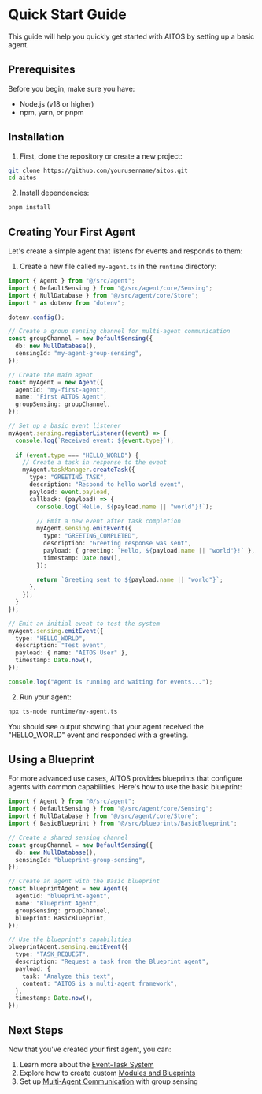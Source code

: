 # Quick Start Guide

This guide will help you quickly get started with AITOS by setting up a basic agent.

## Prerequisites

Before you begin, make sure you have:

- Node.js (v18 or higher)
- npm, yarn, or pnpm

## Installation

1. First, clone the repository or create a new project:

```bash
git clone https://github.com/yourusername/aitos.git
cd aitos
```

2. Install dependencies:

```bash
pnpm install
```

## Creating Your First Agent

Let's create a simple agent that listens for events and responds to them:

1. Create a new file called `my-agent.ts` in the `runtime` directory:

```typescript
import { Agent } from "@/src/agent";
import { DefaultSensing } from "@/src/agent/core/Sensing";
import { NullDatabase } from "@/src/agent/core/Store";
import * as dotenv from "dotenv";

dotenv.config();

// Create a group sensing channel for multi-agent communication
const groupChannel = new DefaultSensing({
  db: new NullDatabase(),
  sensingId: "my-agent-group-sensing",
});

// Create the main agent
const myAgent = new Agent({
  agentId: "my-first-agent",
  name: "First AITOS Agent",
  groupSensing: groupChannel,
});

// Set up a basic event listener
myAgent.sensing.registerListener((event) => {
  console.log(`Received event: ${event.type}`);
  
  if (event.type === "HELLO_WORLD") {
    // Create a task in response to the event
    myAgent.taskManager.createTask({
      type: "GREETING_TASK",
      description: "Respond to hello world event",
      payload: event.payload,
      callback: (payload) => {
        console.log(`Hello, ${payload.name || "world"}!`);
        
        // Emit a new event after task completion
        myAgent.sensing.emitEvent({
          type: "GREETING_COMPLETED",
          description: "Greeting response was sent",
          payload: { greeting: `Hello, ${payload.name || "world"}!` },
          timestamp: Date.now(),
        });
        
        return `Greeting sent to ${payload.name || "world"}`;
      },
    });
  }
});

// Emit an initial event to test the system
myAgent.sensing.emitEvent({
  type: "HELLO_WORLD",
  description: "Test event",
  payload: { name: "AITOS User" },
  timestamp: Date.now(),
});

console.log("Agent is running and waiting for events...");
```

2. Run your agent:

```bash
npx ts-node runtime/my-agent.ts
```

You should see output showing that your agent received the "HELLO_WORLD" event and responded with a greeting.

## Using a Blueprint

For more advanced use cases, AITOS provides blueprints that configure agents with common capabilities. Here's how to use the basic blueprint:

```typescript
import { Agent } from "@/src/agent";
import { DefaultSensing } from "@/src/agent/core/Sensing";
import { NullDatabase } from "@/src/agent/core/Store";
import { BasicBlueprint } from "@/src/blueprints/BasicBlueprint";

// Create a shared sensing channel
const groupChannel = new DefaultSensing({
  db: new NullDatabase(),
  sensingId: "blueprint-group-sensing",
});

// Create an agent with the Basic blueprint
const blueprintAgent = new Agent({
  agentId: "blueprint-agent",
  name: "Blueprint Agent",
  groupSensing: groupChannel,
  blueprint: BasicBlueprint,
});

// Use the blueprint's capabilities
blueprintAgent.sensing.emitEvent({
  type: "TASK_REQUEST",
  description: "Request a task from the Blueprint agent",
  payload: {
    task: "Analyze this text",
    content: "AITOS is a multi-agent framework",
  },
  timestamp: Date.now(),
});
```

## Next Steps

Now that you've created your first agent, you can:

1. Learn more about the [Event-Task System](/event-task-system)
2. Explore how to create custom [Modules and Blueprints](/extensibility)
3. Set up [Multi-Agent Communication](/multi-agent) with group sensing
